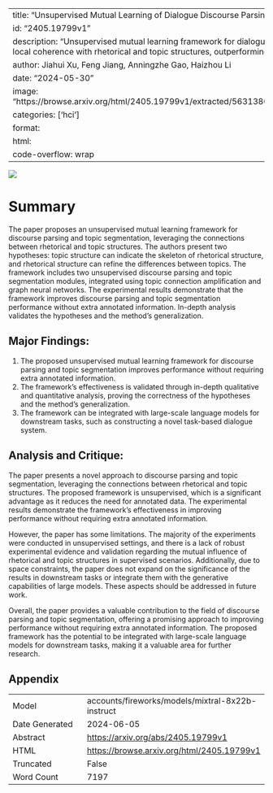 
---
title: "Unsupervised Mutual Learning of Dialogue Discourse Parsing and Topic Segmentation"
id: "2405.19799v1"
description: "Unsupervised mutual learning framework for dialogue systems improves global and local coherence with rhetorical and topic structures, outperforming baselines."
author: Jiahui Xu, Feng Jiang, Anningzhe Gao, Haizhou Li
date: "2024-05-30"
image: "https://browse.arxiv.org/html/2405.19799v1/extracted/5631380/figure/rhetorical_sample.png"
categories: ['hci']
format:
  html:
    code-overflow: wrap
---

![](https://browse.arxiv.org/html/2405.19799v1/extracted/5631380/figure/rhetorical_sample.png)

# Summary

The paper proposes an unsupervised mutual learning framework for discourse parsing and topic segmentation, leveraging the connections between rhetorical and topic structures. The authors present two hypotheses: topic structure can indicate the skeleton of rhetorical structure, and rhetorical structure can refine the differences between topics. The framework includes two unsupervised discourse parsing and topic segmentation modules, integrated using topic connection amplification and graph neural networks. The experimental results demonstrate that the framework improves discourse parsing and topic segmentation performance without extra annotated information. In-depth analysis validates the hypotheses and the method's generalization.

## Major Findings:

1. The proposed unsupervised mutual learning framework for discourse parsing and topic segmentation improves performance without requiring extra annotated information.
2. The framework's effectiveness is validated through in-depth qualitative and quantitative analysis, proving the correctness of the hypotheses and the method's generalization.
3. The framework can be integrated with large-scale language models for downstream tasks, such as constructing a novel task-based dialogue system.

## Analysis and Critique:

The paper presents a novel approach to discourse parsing and topic segmentation, leveraging the connections between rhetorical and topic structures. The proposed framework is unsupervised, which is a significant advantage as it reduces the need for annotated data. The experimental results demonstrate the framework's effectiveness in improving performance without requiring extra annotated information.

However, the paper has some limitations. The majority of the experiments were conducted in unsupervised settings, and there is a lack of robust experimental evidence and validation regarding the mutual influence of rhetorical and topic structures in supervised scenarios. Additionally, due to space constraints, the paper does not expand on the significance of the results in downstream tasks or integrate them with the generative capabilities of large models. These aspects should be addressed in future work.

Overall, the paper provides a valuable contribution to the field of discourse parsing and topic segmentation, offering a promising approach to improving performance without requiring extra annotated information. The proposed framework has the potential to be integrated with large-scale language models for downstream tasks, making it a valuable area for further research.

## Appendix

|          |          |
|----------|----------|
| Model     | accounts/fireworks/models/mixtral-8x22b-instruct       |
| Date Generated     | 2024-06-05       |
| Abstract | [https://arxiv.org/abs/2405.19799v1](https://arxiv.org/abs/2405.19799v1)        |
| HTML     | [https://browse.arxiv.org/html/2405.19799v1](https://browse.arxiv.org/html/2405.19799v1)       |
| Truncated       | False       |
| Word Count       | 7197       |